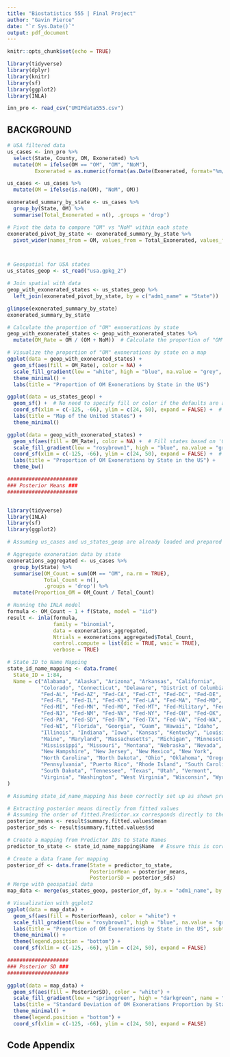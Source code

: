 ```yaml
---
title: "Biostatistics 555 | Final Project"
author: "Gavin Pierce"
date: "`r Sys.Date()`"
output: pdf_document
---
```


```r
knitr::opts_chunk$set(echo = TRUE)

library(tidyverse)
library(dplyr)
library(knitr)
library(sf)
library(ggplot2)
library(INLA)

inn_pro <- read_csv("UMIPdata555.csv")

```

## BACKGROUND

```r


# USA filtered data
us_cases <- inn_pro %>%
  select(State, County, OM, Exonerated) %>%
  mutate(OM = ifelse(OM == "OM", "OM", "NoM"),
         Exonerated = as.numeric(format(as.Date(Exonerated, format="%m/%d/%Y"), "%Y")))  

us_cases <- us_cases %>%
  mutate(OM = ifelse(is.na(OM), "NoM", OM))


```


```r

exonerated_summary_by_state <- us_cases %>%
  group_by(State, OM) %>%
  summarise(Total_Exonerated = n(), .groups = 'drop')

# Pivot the data to compare "OM" vs "NoM" within each state
exonerated_pivot_by_state <- exonerated_summary_by_state %>%
  pivot_wider(names_from = OM, values_from = Total_Exonerated, values_fill = list(Total_Exonerated = 0))



# Geospatial for USA states
us_states_geop <- st_read("usa.gpkg_2")  

# Join spatial with data
geop_with_exonerated_states <- us_states_geop %>%
  left_join(exonerated_pivot_by_state, by = c("adm1_name" = "State"))  

glimpse(exonerated_summary_by_state)
exonerated_summary_by_state
```

```r

# Calculate the proportion of "OM" exonerations by state
geop_with_exonerated_states <- geop_with_exonerated_states %>%
  mutate(OM_Rate = OM / (OM + NoM))  # Calculate the proportion of "OM"

# Visualize the proportion of "OM" exonerations by state on a map
ggplot(data = geop_with_exonerated_states) +
  geom_sf(aes(fill = OM_Rate), color = NA) +
  scale_fill_gradient(low = "white", high = "blue", na.value = "grey", name = "Proportion of OM Exonerations") +
  theme_minimal() +
  labs(title = "Proportion of OM Exonerations by State in the US")

ggplot(data = us_states_geop) +
  geom_sf() +  # No need to specify fill or color if the defaults are acceptable
  coord_sf(xlim = c(-125, -66), ylim = c(24, 50), expand = FALSE) +  # Adjust these limits as needed
  labs(title = "Map of the United States") +
  theme_minimal()

ggplot(data = geop_with_exonerated_states) +
  geom_sf(aes(fill = OM_Rate), color = NA) +  # Fill states based on 'OM_Rate'
  scale_fill_gradient(low = "rosybrown1", high = "blue", na.value = "grey", name = "Proportion of OM Exonerations") +
  coord_sf(xlim = c(-125, -66), ylim = c(24, 50), expand = FALSE) +  # Focus map on the mainland U.S.
  labs(title = "Proportion of OM Exonerations by State in the US") +
  theme_bw()

```

```r
#######################
### Posterior Means ###
#######################


library(tidyverse)
library(INLA)
library(sf)
library(ggplot2)

# Assuming us_cases and us_states_geop are already loaded and prepared

# Aggregate exoneration data by state
exonerations_aggregated <- us_cases %>%
  group_by(State) %>%
  summarise(OM_Count = sum(OM == "OM", na.rm = TRUE),
            Total_Count = n(), 
            .groups = 'drop') %>%
  mutate(Proportion_OM = OM_Count / Total_Count)

# Running the INLA model
formula <- OM_Count ~ 1 + f(State, model = "iid")
result <- inla(formula,
               family = "binomial",
               data = exonerations_aggregated,
               Ntrials = exonerations_aggregated$Total_Count,
               control.compute = list(dic = TRUE, waic = TRUE),
               verbose = TRUE)

# State ID to Name Mapping
state_id_name_mapping <- data.frame(
  State_ID = 1:84,
  Name = c("Alabama", "Alaska", "Arizona", "Arkansas", "California",
           "Colorado", "Connecticut", "Delaware", "District of Columbia",
           "Fed-AL", "Fed-AZ", "Fed-CA", "Fed-CT", "Fed-DC", "Fed-DE",
           "Fed-FL", "Fed-IL", "Fed-KY", "Fed-LA", "Fed-MA", "Fed-MD",
           "Fed-MI", "Fed-MN", "Fed-MO", "Fed-MT", "Fed-Military", "Fed-ND",
           "Fed-NJ", "Fed-NM", "Fed-NV", "Fed-NY", "Fed-OH", "Fed-OK", 
           "Fed-PA", "Fed-SD", "Fed-TN", "Fed-TX", "Fed-VA", "Fed-WA",
           "Fed-WI", "Florida", "Georgia", "Guam", "Hawaii", "Idaho",
           "Illinois", "Indiana", "Iowa", "Kansas", "Kentucky", "Louisiana",
           "Maine", "Maryland", "Massachusetts", "Michigan", "Minnesota",
           "Mississippi", "Missouri", "Montana", "Nebraska", "Nevada",
           "New Hampshire", "New Jersey", "New Mexico", "New York", 
           "North Carolina", "North Dakota", "Ohio", "Oklahoma", "Oregon",
           "Pennsylvania", "Puerto Rico", "Rhode Island", "South Carolina",
           "South Dakota", "Tennessee", "Texas", "Utah", "Vermont", 
           "Virginia", "Washington", "West Virginia", "Wisconsin", "Wyoming")
)

# Assuming state_id_name_mapping has been correctly set up as shown previously

# Extracting posterior means directly from fitted values
# Assuming the order of fitted.Predictor.xx corresponds directly to the order in state_id_name_mapping
posterior_means <- result$summary.fitted.values$mean
posterior_sds <- result$summary.fitted.values$sd

# Create a mapping from Predictor IDs to State Names
predictor_to_state <- state_id_name_mapping$Name  # Ensure this is correctly ordered

# Create a data frame for mapping
posterior_df <- data.frame(State = predictor_to_state, 
                           PosteriorMean = posterior_means,
                           PosteriorSD = posterior_sds)
# Merge with geospatial data
map_data <- merge(us_states_geop, posterior_df, by.x = "adm1_name", by.y = "State", all.x = TRUE)

# Visualization with ggplot2
ggplot(data = map_data) +
  geom_sf(aes(fill = PosteriorMean), color = "white") +  
  scale_fill_gradient(low = "rosybrown1", high = "blue", na.value = "grey", name = "Proportion of OM Exonerations") +
  labs(title = "Proportion of OM Exonerations by State in the US", subtitle = "Based on INLA Model") +
  theme_minimal() +
  theme(legend.position = "bottom") +
  coord_sf(xlim = c(-125, -66), ylim = c(24, 50), expand = FALSE)

```

```r
####################
### Posterior SD ###
####################

ggplot(data = map_data) +
  geom_sf(aes(fill = PosteriorSD), color = "white") +  
  scale_fill_gradient(low = "springgreen", high = "darkgreen", name = "Standard Deviation of Proportion") +
  labs(title = "Standard Deviation of OM Exonerations Proportion by State in the US", subtitle = "Based on INLA Model") +
  theme_minimal() +
  theme(legend.position = "bottom") +
  coord_sf(xlim = c(-125, -66), ylim = c(24, 50), expand = FALSE)
```

## Code Appendix

```r


```